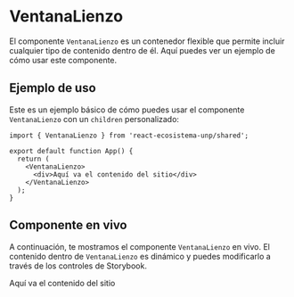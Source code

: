 
<Meta of={VentanaLienzoStories} />

# VentanaLienzo

El componente `VentanaLienzo` es un contenedor flexible que permite incluir cualquier tipo de contenido dentro de él. Aquí puedes ver un ejemplo de cómo usar este componente.

## Ejemplo de uso

Este es un ejemplo básico de cómo puedes usar el componente `VentanaLienzo` con un `children` personalizado:

```
import { VentanaLienzo } from 'react-ecosistema-unp/shared';

export default function App() {
  return (
    <VentanaLienzo>
      <div>Aquí va el contenido del sitio</div>
    </VentanaLienzo>
  );
}
```

## Componente en vivo

A continuación, te mostramos el componente `VentanaLienzo` en vivo. El contenido dentro de `VentanaLienzo` es dinámico y puedes modificarlo a través de los controles de Storybook.

<Canvas>
  <Story name="Lienzo">
      <div>Aquí va el contenido del sitio</div>
  </Story>
</Canvas>

